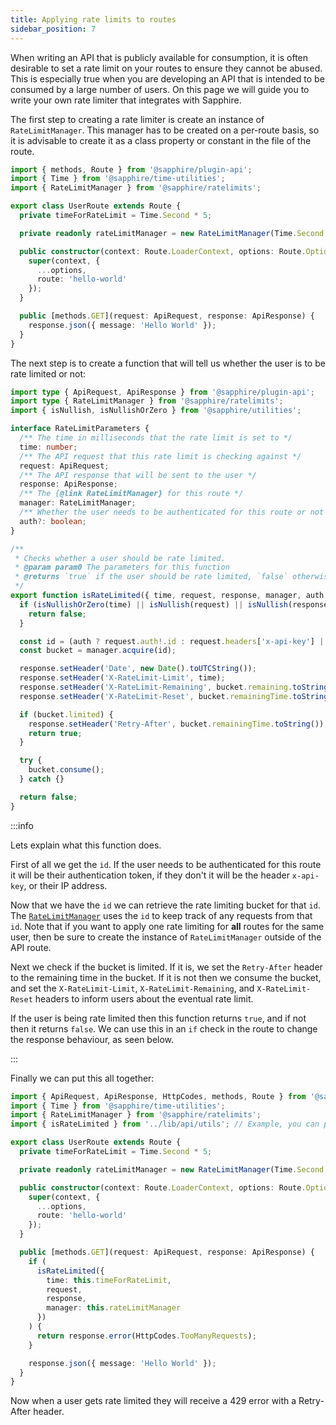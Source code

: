 ```yaml
---
title: Applying rate limits to routes
sidebar_position: 7
---
```


When writing an API that is publicly available for consumption, it is often desirable to set a rate limit on your routes
to ensure they cannot be abused. This is especially true when you are developing an API that is intended to be consumed
by a large number of users. On this page we will guide you to write your own rate limiter that integrates with Sapphire.

The first step to creating a rate limiter is create an instance of `RateLimitManager`. This manager has to be created on
a per-route basis, so it is advisable to create it as a class property or constant in the file of the route.

```typescript ts2esm2cjs|{6,8}|{6,8}
import { methods, Route } from '@sapphire/plugin-api';
import { Time } from '@sapphire/time-utilities';
import { RateLimitManager } from '@sapphire/ratelimits';

export class UserRoute extends Route {
  private timeForRateLimit = Time.Second * 5;

  private readonly rateLimitManager = new RateLimitManager(Time.Second * 5, 1);

  public constructor(context: Route.LoaderContext, options: Route.Options) {
    super(context, {
      ...options,
      route: 'hello-world'
    });
  }

  public [methods.GET](request: ApiRequest, response: ApiResponse) {
    response.json({ message: 'Hello World' });
  }
}
```

The next step is to create a function that will tell us whether the user is to be rate limited or not:

```typescript ts2esm2cjs
import type { ApiRequest, ApiResponse } from '@sapphire/plugin-api';
import type { RateLimitManager } from '@sapphire/ratelimits';
import { isNullish, isNullishOrZero } from '@sapphire/utilities';

interface RateLimitParameters {
  /** The time in milliseconds that the rate limit is set to */
  time: number;
  /** The API request that this rate limit is checking against */
  request: ApiRequest;
  /** The API response that will be sent to the user */
  response: ApiResponse;
  /** The {@link RateLimitManager} for this route */
  manager: RateLimitManager;
  /** Whether the user needs to be authenticated for this route or not */
  auth?: boolean;
}

/**
 * Checks whether a user should be rate limited.
 * @param param0 The parameters for this function
 * @returns `true` if the user should be rate limited, `false` otherwise
 */
export function isRateLimited({ time, request, response, manager, auth = false }: RateLimitParameters) {
  if (isNullishOrZero(time) || isNullish(request) || isNullish(response) || isNullish(manager)) {
    return false;
  }

  const id = (auth ? request.auth!.id : request.headers['x-api-key'] || request.socket.remoteAddress) as string;
  const bucket = manager.acquire(id);

  response.setHeader('Date', new Date().toUTCString());
  response.setHeader('X-RateLimit-Limit', time);
  response.setHeader('X-RateLimit-Remaining', bucket.remaining.toString());
  response.setHeader('X-RateLimit-Reset', bucket.remainingTime.toString());

  if (bucket.limited) {
    response.setHeader('Retry-After', bucket.remainingTime.toString());
    return true;
  }

  try {
    bucket.consume();
  } catch {}

  return false;
}
```

:::info

Lets explain what this function does.

First of all we get the `id`. If the user needs to be authenticated for this route it will be their authentication
token, if they don't it will be the header `x-api-key`, or their IP address.

Now that we have the `id` we can retrieve the rate limiting bucket for that `id`. The [`RateLimitManager`][rlm] uses the
`id` to keep track of any requests from that `id`. Note that if you want to apply one rate limiting for **all** routes
for the same user, then be sure to create the instance of `RateLimitManager` outside of the API route.

Next we check if the bucket is limited. If it is, we set the `Retry-After` header to the remaining time in the bucket.
If it is not then we consume the bucket, and set the `X-RateLimit-Limit`, `X-RateLimit-Remaining`, and
`X-RateLimit-Reset` headers to inform users about the eventual rate limit.

If the user is being rate limited then this function returns `true`, and if not then it returns `false`. We can use this
in an `if` check in the route to change the response behaviour, as seen below.

:::

Finally we can put this all together:

```typescript ts2esm2cjs|{19-28}
import { ApiRequest, ApiResponse, HttpCodes, methods, Route } from '@sapphire/plugin-api';
import { Time } from '@sapphire/time-utilities';
import { RateLimitManager } from '@sapphire/ratelimits';
import { isRateLimited } from '../lib/api/utils'; // Example, you can put the function anywhere you want.

export class UserRoute extends Route {
  private timeForRateLimit = Time.Second * 5;

  private readonly rateLimitManager = new RateLimitManager(Time.Second * 5, 1);

  public constructor(context: Route.LoaderContext, options: Route.Options) {
    super(context, {
      ...options,
      route: 'hello-world'
    });
  }

  public [methods.GET](request: ApiRequest, response: ApiResponse) {
    if (
      isRateLimited({
        time: this.timeForRateLimit,
        request,
        response,
        manager: this.rateLimitManager
      })
    ) {
      return response.error(HttpCodes.TooManyRequests);
    }

    response.json({ message: 'Hello World' });
  }
}
```

Now when a user gets rate limited they will receive a 429 error with a Retry-After header.

[rlm]: ../../../Documentation/api-utilities/classes/sapphire_ratelimits.RateLimitManager
